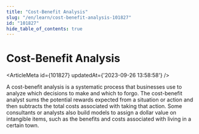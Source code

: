 ```yaml
---
title: "Cost-Benefit Analysis"
slug: "/en/learn/cost-benefit-analysis-101827"
id: "101827"
hide_table_of_contents: true
---
```



# Cost-Benefit Analysis

<ArticleMeta id={101827} updatedAt={'2023-09-26 13:58:58'} />
<div className='border-solid border-b border-t-0 my-4 border-[var(--ifm-color-gray-300)]' />

A cost-benefit analysis is a systematic process that businesses use to analyze which decisions to make and which to forgo. The cost-benefit analyst sums the potential rewards expected from a situation or action and then subtracts the total costs associated with taking that action. Some consultants or analysts also build models to assign a dollar value on intangible items, such as the benefits and costs associated with living in a certain town.
